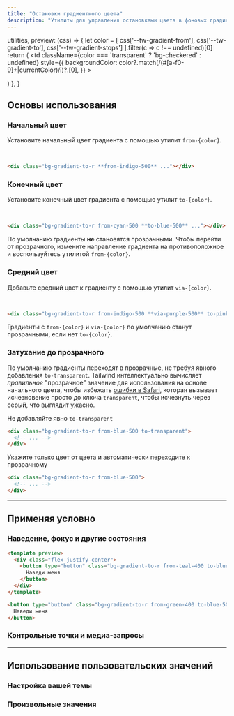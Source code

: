 ```yaml
---
title: "Остановки градиентного цвета"
description: "Утилиты для управления остановками цвета в фоновых градиентах."
---
```



  utilities,
  preview: (css) => {
    let color = [
      css['--tw-gradient-from'],
      css['--tw-gradient-to'],
      css['--tw-gradient-stops']
    ].filter(c => c !== undefined)[0]
    return (
      <td
        className={color === 'transparent' ? 'bg-checkered' : undefined}
        style={{
          backgroundColor: color?.match(/(#[a-f0-9]+|currentColor)/i)?.[0],
        }}
      >
        <div className="w-24" />
      </td>
    )
  },
}

## Основы использования

### Начальный цвет

Установите начальный цвет градиента с помощью утилит `from-{color}`.

<Example>
  <div class="space-y-2 mx-5">
    <div class="flex justify-between">
      <div class="flex flex-col space-y-2 items-center -translate-x-5">
        <div class="rounded-full h-10 w-10 bg-indigo-500 border-4 border-white shadow-lg"></div>
        <div class="bg-slate-300 w-0.5 h-4"></div>
      </div>
    </div>
    <div class="p-4 rounded-lg bg-gradient-to-r from-indigo-500">&nbsp;</div>
  </div>
</Example>

```html
<div class="bg-gradient-to-r **from-indigo-500** ..."></div>
```

### Конечный цвет

Установите конечный цвет градиента с помощью утилит `to-{color}`.

<Example>
  <div class="space-y-2 mx-5">
    <div class="flex justify-between">
      <div class="flex flex-col space-y-2 items-center -translate-x-5">
        <div class="rounded-full h-10 w-10 bg-cyan-500 border-4 border-white shadow-lg"></div>
        <div class="bg-slate-300 w-0.5 h-4"></div>
      </div>
      <div class="flex flex-col space-y-2 items-center translate-x-5">
        <div class="rounded-full h-10 w-10 bg-blue-500 border-4 border-white shadow-lg"></div>
        <div class="bg-slate-300 w-0.5 h-4"></div>
      </div>
    </div>
    <div class="p-4 rounded-lg bg-gradient-to-r from-cyan-500 to-blue-500">&nbsp;</div>
  </div>
</Example>

```html
<div class="bg-gradient-to-r from-cyan-500 **to-blue-500** ..."></div>
```

По умолчанию градиенты **не** становятся прозрачными. Чтобы перейти от прозрачного, измените направление градиента на противоположное и воспользуйтесь утилитой `from-{color}`.

### Средний цвет

Добавьте средний цвет к градиенту с помощью утилит `via-{color}`.

<Example>
  <div class="space-y-2 mx-5">
    <div class="flex justify-between">
      <div class="flex flex-col space-y-2 items-center -translate-x-5">
        <div class="rounded-full h-10 w-10 bg-indigo-500 border-4 border-white shadow-lg"></div>
        <div class="bg-slate-300 w-0.5 h-4"></div>
      </div>
      <div class="flex flex-col space-y-2 items-center">
        <div class="rounded-full h-10 w-10 bg-purple-500 border-4 border-white shadow-lg"></div>
        <div class="bg-slate-300 w-0.5 h-4"></div>
      </div>
      <div class="flex flex-col space-y-2 items-center translate-x-5">
        <div class="rounded-full h-10 w-10 bg-pink-500 border-4 border-white shadow-lg"></div>
        <div class="bg-slate-300 w-0.5 h-4"></div>
      </div>
    </div>
    <div class="p-4 rounded-lg bg-gradient-to-r from-indigo-500 via-purple-500 to-pink-500">&nbsp;</div>
  </div>
</Example>

```html
<div class="bg-gradient-to-r from-indigo-500 **via-purple-500** to-pink-500 ..."></div>
```

Градиенты с `from-{color}` и `via-{color}` по умолчанию станут прозрачными, если нет `to-{color}`.

### Затухание до прозрачного

По умолчанию градиенты переходят в прозрачные, не требуя явного добавления `to-transparent`. Tailwind интеллектуально вычисляет _правильное_ "прозрачное" значение для использования на основе начального цвета, чтобы избежать [ошибки в Safari](https://bugs.webkit.org/show_bug.cgi?id=150940), которая вызывает исчезновение просто до ключа `transparent`, чтобы исчезнуть через серый, что выглядит ужасно.

<TipBad>Не добавляйте явно `to-transparent`</TipBad>

```html
<div class="bg-gradient-to-r from-blue-500 to-transparent">
  <!-- ... -->
</div>
```

<TipGood>Укажите только цвет от цвета и автоматически переходите к прозрачному</TipGood>

```html
<div class="bg-gradient-to-r from-blue-500">
  <!-- ... -->
</div>
```

---

## <Heading ignore>Применяя условно</Heading>

### <Heading ignore>Наведение, фокус и другие состояния</Heading>

<HoverFocusAndOtherStates featuredClass="from-pink-500">

```html
<template preview>
  <div class="flex justify-center">
    <button type="button" class="bg-gradient-to-r from-teal-400 to-blue-500 hover:from-pink-500 hover:to-orange-500 text-white font-semibold px-6 py-3 rounded-md">
      Наведи меня
    </button>
  </div>
</template>

<button type="button" class="bg-gradient-to-r from-green-400 to-blue-500 **hover:from-pink-500 hover:to-yellow-500** ...">
  Наведи меня
</button>
```

</HoverFocusAndOtherStates>

### <Heading ignore>Контрольные точки и медиа-запросы</Heading>

<BreakpointsAndMediaQueries defaultClass="bg-gradient-to-r from-purple-400" featuredClass="from-yellow-500" />

---

## Использование пользовательских значений

### Настройка вашей темы

<CustomizePluginColors name="gradient" configKey="gradientColorStops" />

### Произвольные значения

<ArbitraryValues property="from|via|to-{color}" featuredClass="from-[#243c5a]" />
